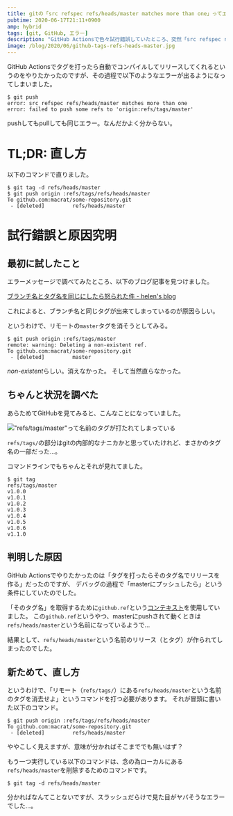 ```yaml
---
title: gitの「src refspec refs/heads/master matches more than one」ってエラーの直し方
pubtime: 2020-06-17T21:11+0900
amp: hybrid
tags: [git, GitHub, エラー]
description: "GitHub Actionsで色々試行錯誤していたところ、突然「src refspec refs/heads/master matches more than one」というエラーが出て`git push`出来なくなってしまいました。この原因と、対処方法についての記事です。"
image: /blog/2020/06/github-tags-refs-heads-master.jpg
---
```


GitHub Actionsでタグを打ったら自動でコンパイルしてリリースしてくれるというのをやりたかったのですが、その過程で以下のようなエラーが出るようになってしまいました。

``` shell
$ git push
error: src refspec refs/heads/master matches more than one
error: failed to push some refs to 'origin:refs/tags/master'
```

pushしてもpullしても同じエラー。なんだかよく分からない。


# TL;DR: 直し方

以下のコマンドで直りました。

``` shell
$ git tag -d refs/heads/master
$ git push origin :refs/tags/refs/heads/master
To github.com:macrat/some-repository.git
 - [deleted]         refs/heads/master
```


# 試行錯誤と原因究明
## 最初に試したこと

エラーメッセージで調べてみたところ、以下のブログ記事を見つけました。

[ブランチ名とタグ名を同じにしたら怒られた件 - helen&#39;s blog](https://helen.hatenablog.com/entry/2016/04/01/162424)

これによると、ブランチ名と同じタグが出来てしまっているのが原因らしい。

というわけで、リモートの`master`タグを消そうとしてみる。

``` shell
$ git push origin :refs/tags/master
remote: warning: Deleting a non-existent ref.
To github.com:macrat/some-repository.git
 - [deleted]         master
```

*non-existent*らしい。消えなかった。
そして当然直らなかった。


## ちゃんと状況を調べた

あらためてGitHubを見てみると、こんなことになっていました。

!["refs/tags/master"って名前のタグが打たれてしまっている](/blog/2020/06/github-tag-refs-heads-master.jpg "500x500")

`refs/tags/`の部分はgitの内部的なナニカかと思っていたけれど、まさかのタグ名の一部だった…。

コマンドラインでもちゃんとそれが見れてました。

``` shell
$ git tag
refs/tags/master
v1.0.0
v1.0.1
v1.0.2
v1.0.3
v1.0.4
v1.0.5
v1.0.6
v1.1.0
```


## 判明した原因

GitHub Actionsでやりたかったのは「タグを打ったらそのタグ名でリリースを作る」だったのですが、
デバッグの過程で「masterにプッシュしたら」という条件にしていたのでした。

「そのタグ名」を取得するために`github.ref`という[コンテキスト](https://help.github.com/ja/actions/reference/context-and-expression-syntax-for-github-actions#contexts)を使用していました。
この`github.ref`というやつ、masterにpushされて動くときは`refs/heads/master`という名前になっているようで…

結果として、`refs/heads/master`という名前のリリース（とタグ）が作られてしまったのでした。


## 新ためて、直し方

というわけで、「リモート（`refs/tags/`）にある`refs/heads/master`という名前のタグを消去せよ」というコマンドを打つ必要があります。
それが冒頭に書いた以下のコマンド。

``` shell
$ git push origin :refs/tags/refs/heads/master
To github.com:macrat/some-repository.git
 - [deleted]         refs/heads/master
```

ややこしく見えますが、意味が分かればそこまででも無いはず？

もう一つ実行している以下のコマンドは、念の為ローカルにある`refs/heads/master`を削除するためのコマンドです。

``` shell
$ git tag -d refs/heads/master
```

分かればなんてことないですが、スラッシュだらけで見た目がヤバそうなエラーでした…。
